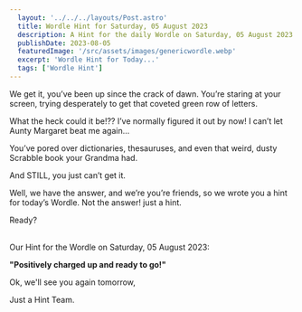 ```yaml
---
  layout: '../../../layouts/Post.astro'
  title: Wordle Hint for Saturday, 05 August 2023
  description: A Hint for the daily Wordle on Saturday, 05 August 2023
  publishDate: 2023-08-05
  featuredImage: '/src/assets/images/genericwordle.webp'
  excerpt: 'Wordle Hint for Today...'
  tags: ['Wordle Hint']
---
```


  We get it, you’ve been up since the crack of dawn. You’re staring at your screen, trying desperately to get that coveted green row of letters. 

  What the heck could it be!??
  I’ve normally figured it out by now!
  I can’t let Aunty Margaret beat me again… 

  You’ve pored over dictionaries, thesauruses, and even that weird, dusty Scrabble book your Grandma had.

  And STILL, you just can’t get it. 

  Well, we have the answer, and we’re you’re friends, so we wrote you a hint for today’s Wordle.
  Not the answer! just a hint. 

  Ready?<br /><br />

  Our Hint for the Wordle on Saturday, 05 August 2023:

  **"Positively charged up and ready to go!"**

  Ok, we'll see you again tomorrow, 

  Just a Hint Team.
  
